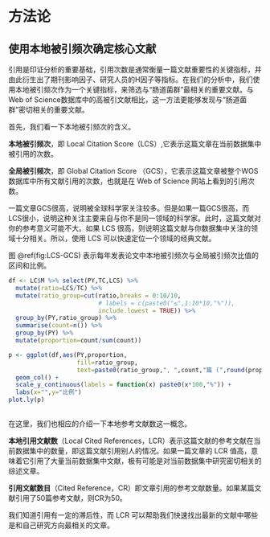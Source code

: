 # 方法论 {#method}

## 使用本地被引频次确定**核心文献**

引用是印证分析的重要基础，引用次数是通常衡量一篇文献重要性的关键指标，并由此衍生出了期刊影响因子、研究人员的H因子等指标。在我们的分析中，我们使用本地被引频次作为一个关键指标，来筛选与“肠道菌群”最相关的重要文献。与Web of Science数据库中的高被引文献相比，这一方法更能够发现与“肠道菌群”密切相关的重要文献。

首先，我们看一下本地被引频次的含义。

**本地被引频次**，即 Local Citation Score（LCS）,它表示这篇文章在当前数据集中被引用的次数。

**全局被引频次**，即 Global Citation Score （GCS），它表示这篇文章被整个WOS数据库中所有文献引用的次数，也就是在 Web of Science 网站上看到的引用次数。

一篇文章GCS很高，说明被全球科学家关注较多。但是如果一篇GCS很高，而LCS很小，说明这种关注主要来自与你不是同一领域的科学家。此时，这篇文献对你的参考意义可能不大。如果 LCS 很高，则说明这篇文献与你数据集中关注的领域十分相关。所以，使用 LCS 可以快速定位一个领域的经典文献。

图 \@ref(fig:LCS-GCS) 表示每年发表论文中本地被引频次与全局被引频次比值的区间和比例。

```r
df <- LC$M %>% select(PY,TC,LCS) %>% 
  mutate(ratio=LCS/TC) %>% 
  mutate(ratio_group=cut(ratio,breaks = 0:10/10,
                         # labels = c(paste0("≤",1:10*10,"%")),
                         include.lowest = TRUE)) %>%
  group_by(PY,ratio_group) %>% 
  summarise(count=n()) %>%
  group_by(PY) %>%
  mutate(proportion=count/sum(count))

p <- ggplot(df,aes(PY,proportion, 
                   fill=ratio_group,
                   text=paste0(ratio_group,", ",count,"篇 (",round(proportion*100),"%)"))) + 
  geom_col() +
  scale_y_continuous(labels = function(x) paste0(x*100,"%")) +
  labs(x="",y="比例")
plot.ly(p)
  
```


在这里，我们也相应的介绍一下本地参考文献数这一概念。

**本地引用文献数**（Local Cited References，LCR）表示这篇文献的参考文献在当前数据集中的数量，即这篇文献引用别人的情况。如果一篇文章的 LCR 值高，意味着它引用了大量当前数据集中文献，极有可能是对当前数据集中研究密切相关的综述文章。

**引用文献数目**（Cited Reference，CR）即文章引用的参考文献数量。如果某篇文献引用了50篇参考文献，则CR为50。

我们知道引用有一定的滞后性，而 LCR 可以帮助我们快速找出最新的文献中哪些是和自己研究方向最相关的文章。


